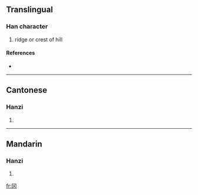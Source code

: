 {{see|岡}}
==Translingual==

===Han character===
{{Han char|rn=13|rad=冂|as=02|sn=4|four=|canj=月大 (BK)}}

# ridge or crest of hill

====References====
* {{Han ref|kx=0128.351|hdz=10097.030|uh=5188|ud=20872}}

----

==Cantonese==

===Hanzi===
{{yue-hanzi|jyut=|y=gong1}}

# {{defn|Cantonese}}

----

==Mandarin==

===Hanzi===
{{cmn-hanzi|tra=岡|pin=[[gāng]] ([[gang1]])|wg=kang<sup>1</sup>}}

# {{defn|Mandarin}}

[[fr:冈]]